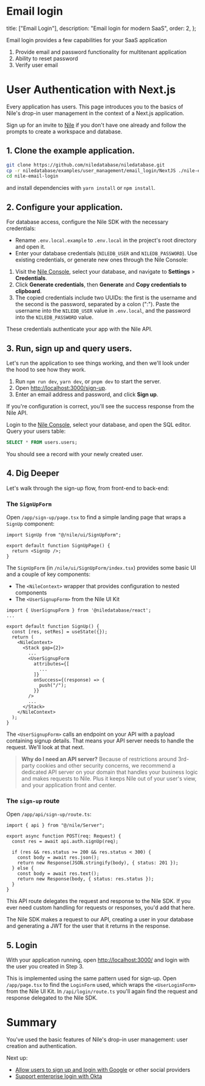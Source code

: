 # Email login

  title: ["Email Login"],
  description: "Email login for modern SaaS",
  order: 2,
};

Email login provides a few capabilities for your SaaS application

1. Provide email and password functionality for multitenant application
2. Ability to reset password 
3. Verify user email 

# User Authentication with Next.js

Every application has users. This page introduces you to the basics of Nile's drop-in user management in the context of a Next.js application.

Sign up for an invite to [Nile](https://thenile.dev) if you don't have one already and follow the prompts to create a workspace and database.

## 1. Clone the example application.

```bash
git clone https://github.com/niledatabase/niledatabase.git
cp -r niledatabase/examples/user_management/email_login/NextJS ./nile-email-login
cd nile-email-login
```

and install dependencies with `yarn install` or `npm install`.

## 2. Configure your application.

For database access, configure the Nile SDK with the necessary credentials:

- Rename `.env.local.example` to `.env.local` in the project's root directory and open it.
- Enter your database credentials (`NILEDB_USER` and `NILEDB_PASSWORD`). Use existing credentials, or generate new ones through the Nile Console:

1. Visit the [Nile Console](https://console.thenile.dev), select your database, and navigate to **Settings** > **Credentials**.
2. Click **Generate credentials**, then **Generate** and **Copy credentials to clipboard**.
3. The copied credentials include two UUIDs: the first is the username and the second is the password, separated by a colon (":"). Paste the username into the `NILEDB_USER` value in `.env.local`, and the password into the `NILEDB_PASSWORD` value.

These credentials authenticate your app with the Nile API.

## 3. Run, sign up and query users.

Let's run the application to see things working, and then we'll look under the hood to see how they work.

1. Run `npm run dev`, `yarn dev`, or `pnpm dev` to start the server.
2. Open [http://localhost:3000/sign-up](http://localhost:3000/sign-up).
3. Enter an email address and password, and click **Sign up**.

If you're configuration is correct, you'll see the success response from the Nile API.

Login to the [Nile Console](https://console.thenile.dev), select your database, and open the SQL editor. Query your users table:

```sql
SELECT * FROM users.users;
```

You should see a record with your newly created user.

## 4. Dig Deeper

Let's walk through the sign-up flow, from front-end to back-end:

### The `SignUpForm`

Open `/app/sign-up/page.tsx` to find a simple landing page that wraps a `SignUp` component:

```tsx title="/app/sign-up/page.tsx"
import SignUp from "@/nile/ui/SignUpForm";

export default function SignUpPage() {
  return <SignUp />;
}
```

The `SignUpForm` (in `/nile/ui/SignUpForm/index.tsx`) provides some basic UI and a couple of key components:

- The `<NileContext>` wrapper that provides configuration to nested components
- The `<UserSignupForm>` from the Nile UI Kit

```tsx title="/nile/ui/SignUpForm/index.tsx"
import { UserSignupForm } from '@niledatabase/react';
...

export default function SignUp() {
  const [res, setRes] = useState({});
  return (
    <NileContext>
      <Stack gap={2}>
        ...
        <UserSignupForm
          attributes={[
            ...
          ]}
          onSuccess={(response) => {
            push("/");
          }}
        />
        ...
      </Stack>
    </NileContext>
  );
}
```

The `<UserSignupForm>` calls an endpoint on your API with a payload containing signup details. That means your API server needs to handle the request. We'll look at that next.

> **Why do I need an API server?**
> Because of restrictions around 3rd-party cookies and other security concerns, we recommend a dedicated API server on your domain that handles your business logic and makes requests to Nile. Plus it keeps Nile out of your user's view, and your application front and center.

### The `sign-up` route

Open `/app/api/sign-up/route.ts`:

```tsx title="/app/api/sign-up/route.ts"
import { api } from "@/nile/Server";

export async function POST(req: Request) {
  const res = await api.auth.signUp(req);

  if (res && res.status >= 200 && res.status < 300) {
    const body = await res.json();
    return new Response(JSON.stringify(body), { status: 201 });
  } else {
    const body = await res.text();
    return new Response(body, { status: res.status });
  }
}
```

This API route delegates the request and response to the Nile SDK. If you ever need custom handling for requests or responses, you'd add that here.

The Nile SDK makes a request to our API, creating a user in your database and generating a JWT for the user that it returns in the response.

## 5. Login

With your application running, open [http://localhost:3000/](http://localhost:3000/) and login with the user you created in Step 3.

This is implemented using the same pattern used for sign-up. Open `/app/page.tsx` to find the `LoginForm` used, which wraps the `<UserLoginForm>` from the Nile UI Kit. In `/api/login/route.ts` you'll again find the request and response delegated to the Nile SDK.

# Summary

You've used the basic features of Nile's drop-in user management: user creation and authentication.

Next up:

- [Allow users to sign up and login with Google](/docs/user-authentication/social-login) or other social providers
- [Support enterprise login with Okta](/docs/user-authentication/enterprise-login/okta)

